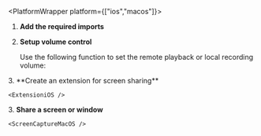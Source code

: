 
<PlatformWrapper platform={["ios","macos"]}>

1.  **Add the required imports**

    <ImportLibrary />

2.  **Setup volume control**

    Use the following function to set the remote playback or local recording volume:

    <SetupVolume />

<PlatformWrapper platform="ios">
3.  **Create an extension for screen sharing**

    <ExtensioniOS />

</PlatformWrapper><PlatformWrapper platform="macos">
3.  **Share a screen or window**

    <ScreenCaptureMacOS />

</PlatformWrapper>

</PlatformWrapper>
